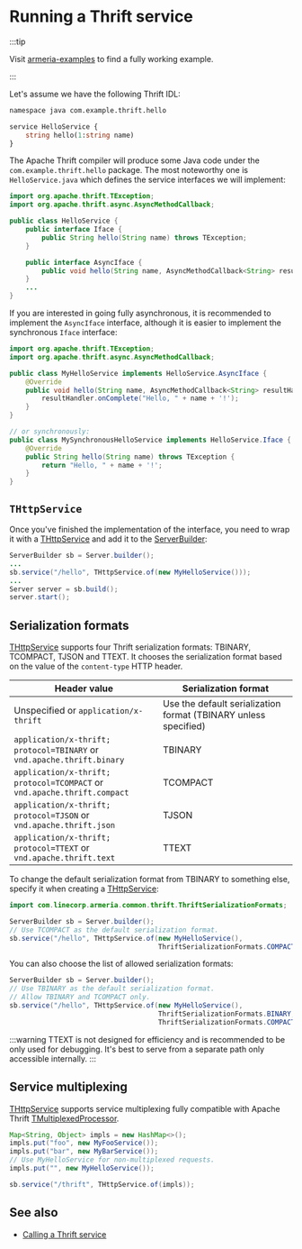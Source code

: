 # Running a Thrift service

:::tip

Visit [armeria-examples](https://github.com/line/armeria-examples) to find a fully working example.

:::

Let's assume we have the following Thrift IDL:

```protobuf
namespace java com.example.thrift.hello

service HelloService {
    string hello(1:string name)
}
```

The Apache Thrift compiler will produce some Java code under the `com.example.thrift.hello` package.
The most noteworthy one is `HelloService.java` which defines the service interfaces we will implement:

```java
import org.apache.thrift.TException;
import org.apache.thrift.async.AsyncMethodCallback;

public class HelloService {
    public interface Iface {
        public String hello(String name) throws TException;
    }

    public interface AsyncIface {
        public void hello(String name, AsyncMethodCallback<String> resultHandler) throws TException;
    }
    ...
}
```

If you are interested in going fully asynchronous, it is recommended to implement the `AsyncIface` interface,
although it is easier to implement the synchronous `Iface` interface:

```java
import org.apache.thrift.TException;
import org.apache.thrift.async.AsyncMethodCallback;

public class MyHelloService implements HelloService.AsyncIface {
    @Override
    public void hello(String name, AsyncMethodCallback<String> resultHandler) {
        resultHandler.onComplete("Hello, " + name + '!');
    }
}

// or synchronously:
public class MySynchronousHelloService implements HelloService.Iface {
    @Override
    public String hello(String name) throws TException {
        return "Hello, " + name + '!';
    }
}
```

## `THttpService`

Once you've finished the implementation of the interface, you need to wrap it with a [THttpService](type)
and add it to the [ServerBuilder](type):

```java
ServerBuilder sb = Server.builder();
...
sb.service("/hello", THttpService.of(new MyHelloService()));
...
Server server = sb.build();
server.start();
```

## Serialization formats

[THttpService](type) supports four Thrift serialization formats: TBINARY, TCOMPACT, TJSON and TTEXT.
It chooses the serialization format based on the value of the `content-type` HTTP header.

| Header value | Serialization format |
|--------------|----------------------|
| Unspecified or `application/x-thrift` | Use the default serialization format (TBINARY unless specified) |
| `application/x-thrift; protocol=TBINARY` or <br /> `vnd.apache.thrift.binary` | TBINARY |
| `application/x-thrift; protocol=TCOMPACT` or <br /> `vnd.apache.thrift.compact` | TCOMPACT |
| `application/x-thrift; protocol=TJSON` or <br /> `vnd.apache.thrift.json` | TJSON |
| `application/x-thrift; protocol=TTEXT` or <br /> `vnd.apache.thrift.text` | TTEXT |


To change the default serialization format from TBINARY to something else, specify it when creating a
[THttpService](type):

```java
import com.linecorp.armeria.common.thrift.ThriftSerializationFormats;

ServerBuilder sb = Server.builder();
// Use TCOMPACT as the default serialization format.
sb.service("/hello", THttpService.of(new MyHelloService(),
                                     ThriftSerializationFormats.COMPACT));
```

You can also choose the list of allowed serialization formats:

```java
ServerBuilder sb = Server.builder();
// Use TBINARY as the default serialization format.
// Allow TBINARY and TCOMPACT only.
sb.service("/hello", THttpService.of(new MyHelloService(),
                                     ThriftSerializationFormats.BINARY,
                                     ThriftSerializationFormats.COMPACT));
```

:::warning
TTEXT is not designed for efficiency and is recommended to be only used for debugging.
It's best to serve from a separate path only accessible internally.
:::

## Service multiplexing

[THttpService](type) supports service multiplexing fully compatible with Apache Thrift [TMultiplexedProcessor].

```java
Map<String, Object> impls = new HashMap<>();
impls.put("foo", new MyFooService());
impls.put("bar", new MyBarService());
// Use MyHelloService for non-multiplexed requests.
impls.put("", new MyHelloService());

sb.service("/thrift", THttpService.of(impls));
```

## See also

- [Calling a Thrift service](/docs/client-thrift)


[TMultiplexedProcessor]: https://github.com/apache/thrift/blob/400b346db2510fffa06c0ced11105e3618ce5367/lib/java/src/org/apache/thrift/TMultiplexedProcessor.java#L28
